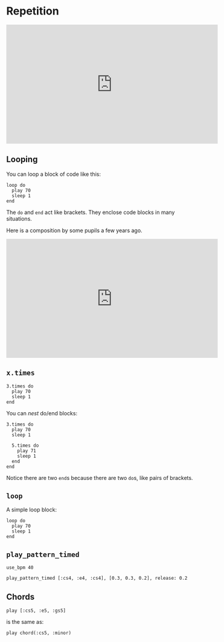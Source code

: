# Repetition

<iframe width="560" height="315" src="https://www.youtube.com/embed/juVnq9Ffn6Y" frameborder="0" allow="accelerometer; autoplay; encrypted-media; gyroscope; picture-in-picture" allowfullscreen></iframe>

## Looping

You can loop a block of code like this:

```
loop do
  play 70
  sleep 1
end
```

The `do` and `end` act like brackets. They enclose code blocks in many situations.

Here is a composition by some pupils a few years ago. 

<iframe width="560" height="315" src="https://www.youtube-nocookie.com/embed/Vl-h0uVaZWM" frameborder="0" allow="accelerometer; autoplay; encrypted-media; gyroscope; picture-in-picture" allowfullscreen></iframe>


## `x.times`

```
3.times do
  play 70
  sleep 1
end
```

You can *nest* do/end blocks:

```
3.times do
  play 70
  sleep 1
  
  5.times do
    play 71
    sleep 1
  end
end
```

Notice there are two `end`s because there are two `do`s, like pairs of brackets.


## `loop`

A simple loop block:

```
loop do
  play 70
  sleep 1
end
```

## `play_pattern_timed`

```
use_bpm 40

play_pattern_timed [:cs4, :e4, :cs4], [0.3, 0.3, 0.2], release: 0.2
```

## Chords

`play [:cs5, :e5, :gs5]`

is the same as:

`play chord(:cs5, :minor)`
